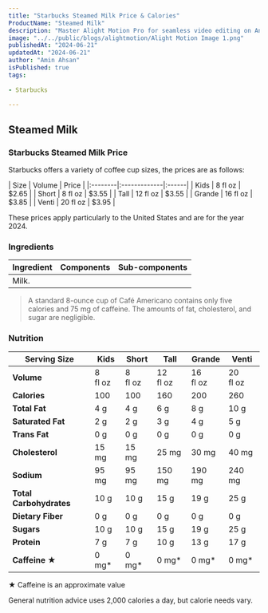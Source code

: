 ```yaml
---
title: "Starbucks Steamed Milk Price & Calories"
ProductName: "Steamed Milk" 
description: "Master Alight Motion Pro for seamless video editing on Android, iOS, and Tablets with our ultimate guide, unlocking advanced features and elevating your skills in 2024!"
image: "../../public/blogs/alightmotion/Alight Motion Image 1.png"
publishedAt: "2024-06-21"
updatedAt: "2024-06-21"
author: "Amin Ahsan"
isPublished: true
tags:
 
- Starbucks
      
---
```


 
## Steamed Milk 

  ### Starbucks Steamed Milk  Price

Starbucks offers a variety of coffee cup sizes, the prices are as follows:

<div style={{width:"300px"}}>
| Size    | Volume       | Price |
|:--------|:-------------|:------|
| Kids    | 8 fl oz      | $2.65 |
| Short   | 8 fl oz      | $3.55 |
| Tall    | 12 fl oz     | $3.55 |
| Grande  | 16 fl oz     | $3.85 |
| Venti   | 20 fl oz     | $3.95 |
</div>

These prices apply particularly to the United States and are for the year 2024.



<style jsx>{`
  .table-container {
    overflow-x: auto;
    position: relative;
  }
  .table-container table {
    border-collapse: collapse;
    width: 30%;
  }
  .table-container th,
  .table-container td {
    border: 1px solid #ddd;
    padding: 2px;
    min-width: 30px;
    font-size: 11px;
  }
  .table-container th:first-child,
  .table-container td:first-child {
    position: sticky;
    left: 0;
    background-color: white;
    z-index: 1;
  }
  @media (max-width: 768px) {
    .table-container th:not(:first-child),
    .table-container td:not(:first-child) {
      min-width: 50px;
    }
  }
`}</style>


### Ingredients
| Ingredient               | Components                         | Sub-components         |
|--------------------------|------------------------------------|------------------------|
| Milk.                    |                                    |                        |

> A standard 8-ounce cup of Café Americano contains only five calories and 75 mg of caffeine. The amounts of fat, cholesterol, and sugar are negligible.

### Nutrition

| Serving Size      | Kids        | Short       | Tall        | Grande      | Venti       |
|-------------------|-------------|-------------|-------------|-------------|-------------|
| **Volume**        |8 <br/> fl oz|8 <br/> fl oz|12 <br/>fl oz|16 <br/>fl oz|20 <br/>fl oz|
| **Calories**      | 100         | 100         | 160         | 200         | 260         |
| **Total Fat**     | 4 g         | 4 g         | 6 g         | 8 g         | 10 g         |
| **Saturated Fat** | 2 g         | 2 g         | 3 g         | 4 g         | 5 g         |
| **Trans Fat**     | 0 g         | 0 g         | 0  g         | 0 g         | 0 g         |
| **Cholesterol**   | 15 mg        | 15 mg        | 25 mg        | 30 mg        | 40 mg        |
| **Sodium**        | 95 mg       | 95 mg       | 150 mg       | 190 mg       | 240 mg       |
| **Total Carbohydrates** | 10 g  | 10 g        | 15 g        | 19 g        | 25 g        |
| **Dietary Fiber** | 0 g         | 0 g         | 0 g         | 0 g         | 0 g         |
| **Sugars**        | 10 g        | 10 g        | 15 g        | 19 g        | 25 g        |
| **Protein**       | 7 g         | 7 g         | 10 g         | 13 g         | 17 g         |
| **Caffeine ★**    | 0 mg*       | 0 mg*       | 0 mg*       | 0 mg*       | 0 mg*       |


★ Caffeine is an approximate value

General nutrition advice uses 2,000 calories a day, but calorie needs vary. 